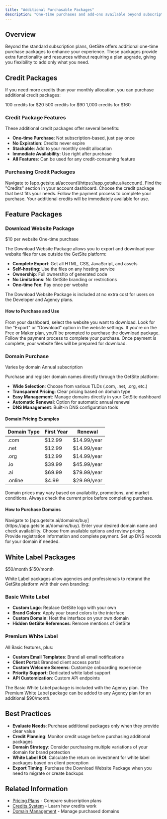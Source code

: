 ```yaml
---
title: "Additional Purchasable Packages"
description: "One-time purchases and add-ons available beyond subscription plans"
---
```


## Overview

Beyond the standard subscription plans, GetSite offers additional one-time purchase packages to enhance your experience. These packages provide extra functionality and resources without requiring a plan upgrade, giving you flexibility to add only what you need.

## Credit Packages

If you need more credits than your monthly allocation, you can purchase additional credit packages:

<CardGroup cols={3}>
  <Card title="Small Package" icon="coins">
    100 credits for $20
  </Card>
  <Card title="Medium Package" icon="coins">
    500 credits for $90
  </Card>
  <Card title="Large Package" icon="coins">
    1,000 credits for $160
  </Card>
</CardGroup>

### Credit Package Features

These additional credit packages offer several benefits:

- **One-time Purchase**: Not subscription-based, just pay once
- **No Expiration**: Credits never expire
- **Stackable**: Add to your monthly credit allocation
- **Immediate Availability**: Use right after purchase
- **All Features**: Can be used for any credit-consuming feature

### Purchasing Credit Packages

<Steps>
  <Step title="Access Account Settings">
    Navigate to [app.getsite.ai/account](https://app.getsite.ai/account).
  </Step>
  <Step title="Go to Credits Section">
    Find the "Credits" section in your account dashboard.
  </Step>
  <Step title="Select Package">
    Choose the credit package that best fits your needs.
  </Step>
  <Step title="Complete Purchase">
    Follow the payment process to complete your purchase.
  </Step>
  <Step title="Start Using Credits">
    Your additional credits will be immediately available for use.
  </Step>
</Steps>

## Feature Packages

### Download Website Package

<CardGroup cols={2}>
  <Card title="Price" icon="money-bill-wave">
    $10 per website
  </Card>
  <Card title="Type" icon="shopping-bag">
    One-time purchase
  </Card>
</CardGroup>

The Download Website Package allows you to export and download your website files for use outside the GetSite platform:

- **Complete Export**: Get all HTML, CSS, JavaScript, and assets
- **Self-hosting**: Use the files on any hosting service
- **Ownership**: Full ownership of generated code
- **No Limitations**: No GetSite branding or restrictions
- **One-time Fee**: Pay once per website

<Card title="Developer & Agency Plans" icon="info-circle" color="#7b5dd6">
  The Download Website Package is included at no extra cost for users on the
  Developer and Agency plans.
</Card>

#### How to Purchase and Use

<Steps>
  <Step title="Access Your Website">
    From your dashboard, select the website you want to download.
  </Step>
  <Step title="Click Export Option">
    Look for the "Export" or "Download" option in the website settings.
  </Step>
  <Step title="Purchase Package">
    If you're on the Free or Maker plan, you'll be prompted to purchase the
    download package.
  </Step>
  <Step title="Complete Payment">
    Follow the payment process to complete your purchase.
  </Step>
  <Step title="Download Files">
    Once payment is complete, your website files will be prepared for download.
  </Step>
</Steps>

### Domain Purchase

<CardGroup cols={2}>
  <Card title="Price" icon="money-bill-wave">
    Varies by domain
  </Card>
  <Card title="Type" icon="shopping-bag">
    Annual subscription
  </Card>
</CardGroup>

Purchase and register domain names directly through the GetSite platform:

- **Wide Selection**: Choose from various TLDs (.com, .net, .org, etc.)
- **Transparent Pricing**: Clear pricing based on domain type
- **Easy Management**: Manage domains directly in your GetSite dashboard
- **Automatic Renewal**: Option for automatic annual renewal
- **DNS Management**: Built-in DNS configuration tools

#### Domain Pricing Examples

| Domain Type | First Year | Renewal     |
| ----------- | ---------- | ----------- |
| .com        | $12.99     | $14.99/year |
| .net        | $12.99     | $14.99/year |
| .org        | $12.99     | $14.99/year |
| .io         | $39.99     | $45.99/year |
| .ai         | $69.99     | $79.99/year |
| .online     | $4.99      | $29.99/year |

<Card title="Pricing Variations" icon="exclamation-circle" color="#f59e0b">
  Domain prices may vary based on availability, promotions, and market
  conditions. Always check the current price before completing purchase.
</Card>

#### How to Purchase Domains

<Steps>
  <Step title="Access Domain Purchase">
    Navigate to
    [app.getsite.ai/domains/buy](https://app.getsite.ai/domains/buy).
  </Step>
  <Step title="Search for Domain">
    Enter your desired domain name and check availability.
  </Step>
  <Step title="Select Domain">
    Choose from available options and review pricing.
  </Step>
  <Step title="Complete Registration">
    Provide registration information and complete payment.
  </Step>
  <Step title="Configure DNS">
    Set up DNS records for your domain if needed.
  </Step>
</Steps>

## White Label Packages

<CardGroup cols={2}>
  <Card title="Basic White Label" icon="money-bill-wave">
    $50/month
  </Card>
  <Card title="Premium White Label" icon="money-bill-wave">
    $150/month
  </Card>
</CardGroup>

White Label packages allow agencies and professionals to rebrand the GetSite platform with their own branding:

### Basic White Label

- **Custom Logo**: Replace GetSite logo with your own
- **Brand Colors**: Apply your brand colors to the interface
- **Custom Domain**: Host the interface on your own domain
- **Hidden GetSite References**: Remove mentions of GetSite

### Premium White Label

All Basic features, plus:

- **Custom Email Templates**: Brand all email notifications
- **Client Portal**: Branded client access portal
- **Custom Welcome Screens**: Customize onboarding experience
- **Priority Support**: Dedicated white label support
- **API Customization**: Custom API endpoints

<Card title="Agency Plan" icon="info-circle" color="#7b5dd6">
  The Basic White Label package is included with the Agency plan. The Premium
  White Label package can be added to any Agency plan for an additional
  $90/month.
</Card>

## Best Practices

- **Evaluate Needs**: Purchase additional packages only when they provide clear value
- **Credit Planning**: Monitor credit usage before purchasing additional packages
- **Domain Strategy**: Consider purchasing multiple variations of your domain for brand protection
- **White Label ROI**: Calculate the return on investment for white label packages based on client perception
- **Export Timing**: Purchase the Download Website Package when you need to migrate or create backups

## Related Information

- [Pricing Plans](/pricing/plans) - Compare subscription plans
- [Credits System](/pricing/credits) - Learn how credits work
- [Domain Management](/features/domain-management) - Manage purchased domains
